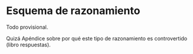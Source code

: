 # Esquema de razonamiento

Todo provisional.

Quizá Apéndice sobre por qué este tipo de razonamiento es controvertido (libro respuestas).
